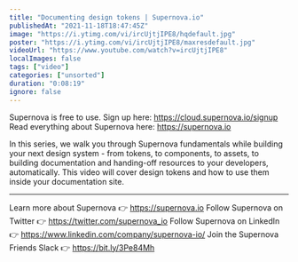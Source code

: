 ```yaml
---
title: "Documenting design tokens | Supernova.io"
publishedAt: "2021-11-18T18:47:45Z"
image: "https://i.ytimg.com/vi/ircUjtjIPE8/hqdefault.jpg"
poster: "https://i.ytimg.com/vi/ircUjtjIPE8/maxresdefault.jpg"
videoUrl: "https://www.youtube.com/watch?v=ircUjtjIPE8"
localImages: false
tags: ["video"]
categories: ["unsorted"]
duration: "0:08:19"
ignore: false
---
```

Supernova is free to use. Sign up here: https://cloud.supernova.io/signup
Read everything about Supernova here: https://supernova.io

In this series, we walk you through Supernova fundamentals while building your next design system - from tokens, to components, to assets, to building documentation and handing-off resources to your developers, automatically. This video will cover design tokens and how to use them inside your documentation site.

--------

Learn more about Supernova 👉 https://supernova.io
Follow Supernova on Twitter 👉  https://twitter.com/supernova_io
Follow Supernova on LinkedIn 👉 https://www.linkedin.com/company/supernova-io/
Join the Supernova Friends Slack 👉 https://bit.ly/3Pe84Mh
